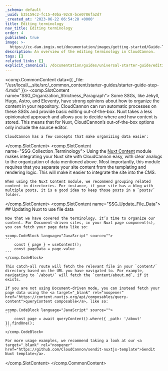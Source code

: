 ```yaml
---
_schema: default
_uuid: b35159c2-fc15-40ba-92c8-bce0786fa2d7
_created_at: '2023-06-22 06:54:28 +0000'
title: Editing terminology
nav_title: Editing terminology
order: 4
published: true
image: >-
  https://cc-dam.imgix.net/documentation/images/getting-started/Guide-Thumbnails/CloudCannon-Getting-Started-Thumbnail-Nuxt.png
description: An overview of the editing terminology in CloudCannon.
tags: []
related_links: []
explicit_canonical: /documentation/guides/universal-starter-guide/editing-terminology/
---
```

<comp.CommonContent data={{ _file: "/usr/local/__site/src/_common_content/starter-guides/starter-guide-step-4.mdx" }}>
  <comp.SlotContent name="SSG_Organization_Strictness_Paragraph">
    Some SSGs, like Jekyll, Hugo, Astro, and Eleventy, have strong opinions about how to organize the content in your repository. CloudCannon can run automatic processes on these SSGs and provide basic editing out-of-the-box. Nuxt takes a less opinionated approach and allows you to decide where and how content is stored. This means that for Nuxt, CloudCannon’s out-of-the-box options only include the source editor.

    CloudCannon has a few concepts that make organizing data easier:
  </comp.SlotContent> <comp.SlotContent name="SSG_Collection_Terminology">
    Using the [Nuxt Content](https://content.nuxtjs.org/) module makes integrating your Nuxt site with CloudCannon easy, with clear analogs to the organization of data mentioned above. Most importantly, this module requires that you separate your site content from the templating and rendering logic. This will make it easier to integrate the site into the CMS.

    When using the Nuxt Content module, we recommend grouping related content in directories. For instance, if your site has a blog with multiple posts, it is a good idea to keep those posts in a `posts/` folder.
  </comp.SlotContent> <comp.SlotContent name="SSG_Update_File_Data">
    ## Updating Nuxt to use file data

    Now that we have covered the terminology, it’s time to organize our content. For Document-driven sites, in your Nuxt page component(s), you can fetch your page data like so:

    <comp.CodeBlock language="JavaScript" source="">
    ```
        const { page } = useContent();
        const pageData = page.value
    ```
    </comp.CodeBlock>

    This catch-all route will fetch the relevant file in your `content/` directory based on the URL you have navigated to. For example, navigating to `/about/` will fetch the `content/about.md`, if it exists.

    If you are not using Document-driven mode, you can instead fetch your page data using the <a target="_blank" rel="noopener" href="https://content.nuxtjs.org/api/composables/query-content">queryContent composable</a>, like so:

    <comp.CodeBlock language="JavaScript" source="">
    ```
        const page = await queryContent().where({ _path: '/about' }).findOne();
    ```
    </comp.CodeBlock>

    For more usage examples, we recommend taking a look at our <a target="_blank" rel="noopener" href="https://github.com/CloudCannon/sendit-nuxtjs-template">Sendit Nuxt template</a>.
  </comp.SlotContent>
</comp.CommonContent>